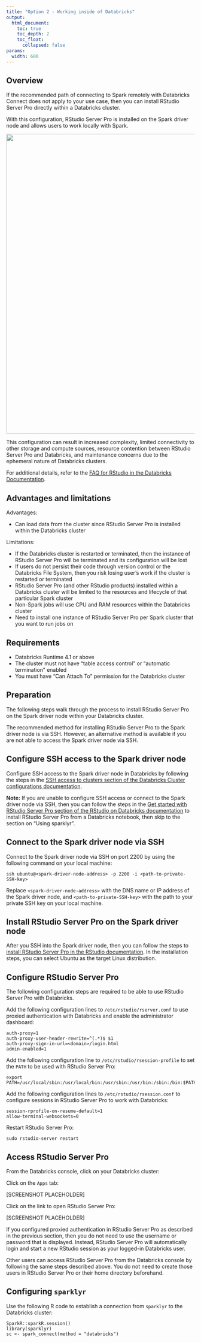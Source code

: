 ```yaml
---
title: "Option 2 - Working inside of Databricks"
output:
  html_document:
    toc: true
    toc_depth: 2
    toc_float:
      collapsed: false
params:
  width: 600
---
```


## Overview

If the recommended path of connecting to Spark remotely with Databricks Connect
does not apply to your use case, then you can install RStudio Server Pro
directly within a Databricks cluster.

With this configuration, RStudio Server Pro is installed on the Spark driver
node and allows users to work locally with Spark.

<img src="/images/deployment/databricks/rstudio-databricks-local.png" width='800px' align='center'/>

This configuration can result in increased complexity, limited connectivity to
other storage and compute sources, resource contention between RStudio Server
Pro and Databricks, and maintenance concerns due to the ephemeral nature of
Databricks clusters.

For additional details, refer to the
[FAQ for RStudio in the Databricks Documentation](https://docs.databricks.com/spark/latest/sparkr/rstudio.html#frequently-asked-questions-faq).

## Advantages and limitations

Advantages:

- Can load data from the cluster since RStudio Server Pro is installed within
  the Databricks cluster

Limitations:

- If the Databricks cluster is restarted or terminated, then the instance of
  RStudio Server Pro will be terminated and its configuration will be lost
- If users do not persist their code through version control or the Databricks
  File System, then you risk losing user's work if the cluster is restarted or
  terminated
- RStudio Server Pro (and other RStudio products) installed within a Databricks
  cluster will be limited to the resources and lifecycle of that particular
  Spark cluster
- Non-Spark jobs will use CPU and RAM resources within the Databricks cluster
- Need to install one instance of RStudio Server Pro per Spark cluster that you
  want to run jobs on

## Requirements

- Databricks Runtime 4.1 or above
- The cluster must not have "table access control" or "automatic termination" enabled
- You must have "Can Attach To" permission for the Databricks cluster

## Preparation

The following steps walk through the process to install RStudio Server Pro
on the Spark driver node within your Databricks cluster.

The recommended method for installing RStudio Server Pro to the Spark driver
node is via SSH. However, an alternative method is available if you are not able
to access the Spark driver node via SSH.

## Configure SSH access to the Spark driver node

Configure SSH access to the Spark driver node in Databricks by following the
steps in the [SSH access to clusters section of the Databricks Cluster
configurations
documentation](https://docs.databricks.com/clusters/configure.html#ssh-access-to-clusters).

**Note:** If you are unable to configure SSH access or connect to the Spark
driver node via SSH, then you can follow the steps in the [Get started with
RStudio Server Pro section of the RStudio on Databricks
documentation](https://docs.databricks.com/spark/latest/sparkr/rstudio.html#get-started-with-rstudio-server-pro)
to install RStudio Server Pro from a Databricks notebook, then skip to the
section on "Using sparklyr".

## Connect to the Spark driver node via SSH

Connect to the Spark driver node via SSH on port 2200 by using the following
command on your local machine:

```
ssh ubuntu@<spark-driver-node-address> -p 2200 -i <path-to-private-SSH-key>
```

Replace `<spark-driver-node-address>` with the DNS name or IP address of the
Spark driver node, and `<path-to-private-SSH-key>` with the path to your private
SSH key on your local machine.

## Install RStudio Server Pro on the Spark driver node

After you SSH into the Spark driver node, then you can follow the steps to
[install RStudio Server Pro in the RStudio documentation](https://docs.rstudio.com/rsp/installation/).
In the installation steps, you can select Ubuntu as the target Linux
distribution.

## Configure RStudio Server Pro

The following configuration steps are required to be able to use RStudio Server
Pro with Databricks.

Add the following configuration lines to `/etc/rstudio/rserver.conf` to use
proxied authentication with Databricks and enable the administrator dashboard:

```
auth-proxy=1
auth-proxy-user-header-rewrite=^(.*)$ $1
auth-proxy-sign-in-url=<domain>/login.html
admin-enabled=1
```

Add the following configuration line to `/etc/rstudio/rsession-profile` to set
the `PATH` to be used with RStudio Server Pro:

```
export PATH=/usr/local/sbin:/usr/local/bin:/usr/sbin:/usr/bin:/sbin:/bin:$PATH
```

Add the following configuration lines to `/etc/rstudio/rsession.conf` to
configure sessions in RStudio Server Pro to work with Databricks:

```
session-rprofile-on-resume-default=1
allow-terminal-websockets=0
```

Restart RStudio Server Pro:

```
sudo rstudio-server restart
```

## Access RStudio Server Pro

From the Databricks console, click on your Databricks cluster:

Click on the `Apps` tab:

[SCREENSHOT PLACEHOLDER]

Click on the link to open RStudio Server Pro:

[SCREENSHOT PLACEHOLDER]

If you configured proxied authentication in RStudio Server Pro as described in
the previous section, then you do not need to use the username or password that
is displayed. Instead, RStudio Server Pro will automatically login and start a
new RStudio session as your logged-in Databricks user.

Other users can access RStudio Server Pro from the Databricks console by
following the same steps described above. You do not need to create those users
in RStudio Server Pro or their home directory beforehand.

## Configuring `sparklyr`

Use the following R code to establish a connection from `sparklyr` to the
Databricks cluster:

```
SparkR::sparkR.session()
library(sparklyr)
sc <- spark_connect(method = "databricks")
```
